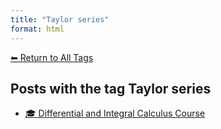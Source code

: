 ```yaml
---
title: "Taylor series"
format: html
---
```


[⬅ Return to All Tags](../tags.qmd)

## Posts with the tag **Taylor series**

- [🎓 Differential and Integral Calculus Course](/posts/courses/mathematics/calculus/index.html)
